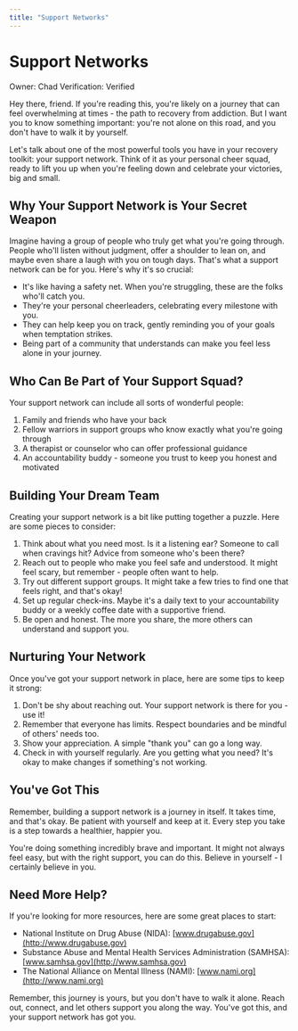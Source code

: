 ```yaml
---
title: "Support Networks"
---
```


# Support Networks

Owner: Chad
Verification: Verified

Hey there, friend. If you're reading this, you're likely on a journey that can feel overwhelming at times - the path to recovery from addiction. But I want you to know something important: you're not alone on this road, and you don't have to walk it by yourself.

Let's talk about one of the most powerful tools you have in your recovery toolkit: your support network. Think of it as your personal cheer squad, ready to lift you up when you're feeling down and celebrate your victories, big and small.

## Why Your Support Network is Your Secret Weapon

Imagine having a group of people who truly get what you're going through. People who'll listen without judgment, offer a shoulder to lean on, and maybe even share a laugh with you on tough days. That's what a support network can be for you. Here's why it's so crucial:

- It's like having a safety net. When you're struggling, these are the folks who'll catch you.
- They're your personal cheerleaders, celebrating every milestone with you.
- They can help keep you on track, gently reminding you of your goals when temptation strikes.
- Being part of a community that understands can make you feel less alone in your journey.

## Who Can Be Part of Your Support Squad?

Your support network can include all sorts of wonderful people:

1. Family and friends who have your back
2. Fellow warriors in support groups who know exactly what you're going through
3. A therapist or counselor who can offer professional guidance
4. An accountability buddy - someone you trust to keep you honest and motivated

## Building Your Dream Team

Creating your support network is a bit like putting together a puzzle. Here are some pieces to consider:

1. Think about what you need most. Is it a listening ear? Someone to call when cravings hit? Advice from someone who's been there?
2. Reach out to people who make you feel safe and understood. It might feel scary, but remember - people often want to help.
3. Try out different support groups. It might take a few tries to find one that feels right, and that's okay!
4. Set up regular check-ins. Maybe it's a daily text to your accountability buddy or a weekly coffee date with a supportive friend.
5. Be open and honest. The more you share, the more others can understand and support you.

## Nurturing Your Network

Once you've got your support network in place, here are some tips to keep it strong:

1. Don't be shy about reaching out. Your support network is there for you - use it!
2. Remember that everyone has limits. Respect boundaries and be mindful of others' needs too.
3. Show your appreciation. A simple "thank you" can go a long way.
4. Check in with yourself regularly. Are you getting what you need? It's okay to make changes if something's not working.

## You've Got This

Remember, building a support network is a journey in itself. It takes time, and that's okay. Be patient with yourself and keep at it. Every step you take is a step towards a healthier, happier you.

You're doing something incredibly brave and important. It might not always feel easy, but with the right support, you can do this. Believe in yourself - I certainly believe in you.

## Need More Help?

If you're looking for more resources, here are some great places to start:

- National Institute on Drug Abuse (NIDA): [www.drugabuse.gov](http://www.drugabuse.gov)
- Substance Abuse and Mental Health Services Administration (SAMHSA): [www.samhsa.gov](http://www.samhsa.gov)
- The National Alliance on Mental Illness (NAMI): [www.nami.org](http://www.nami.org)

Remember, this journey is yours, but you don't have to walk it alone. Reach out, connect, and let others support you along the way. You've got this, and your support network has got you.